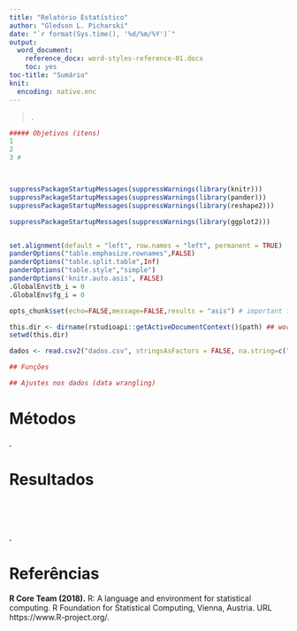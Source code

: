 ```yaml
---
title: "Relatório Estatístico"
author: "Gledson L. Picharski"
date: "`r format(Sys.time(), '%d/%m/%Y')`"
output:
  word_document:
    reference_docx: word-styles-reference-01.docx
    toc: yes
toc-title: "Sumário"
knit: 
  encoding: native.enc
---
```


> .

```r
##### Objetivos (itens)
1  
2 
3 #




```  

```r
suppressPackageStartupMessages(suppressWarnings(library(knitr)))
suppressPackageStartupMessages(suppressWarnings(library(pander)))
suppressPackageStartupMessages(suppressWarnings(library(reshape2)))

suppressPackageStartupMessages(suppressWarnings(library(ggplot2)))


set.alignment(default = "left", row.names = "left", permanent = TRUE)
panderOptions("table.emphasize.rownames",FALSE)
panderOptions("table.split.table",Inf)
panderOptions("table.style","simple")
panderOptions('knitr.auto.asis', FALSE)
.GlobalEnv$tb_i = 0
.GlobalEnv$fg_i = 0

opts_chunk$set(echo=FALSE,message=FALSE,results = "asis") # important for making sure the output will be well formatted.

```

```r
this.dir <- dirname(rstudioapi::getActiveDocumentContext()$path) ## works on Rstudio
setwd(this.dir)

dados <- read.csv2("dados.csv", stringsAsFactors = FALSE, na.string=c("",NA))
```


```r
## Funções

```

```r
## Ajustes nos dados (data wrangling)

```


# Métodos


##### .
# Resultados



```r

```


```r

```


```r

```


```r

```



##### .
#  Referências

**R Core Team (2018).** R: A language and environment for statistical computing. R Foundation for Statistical Computing, Vienna, Austria. URL https://www.R-project.org/.





